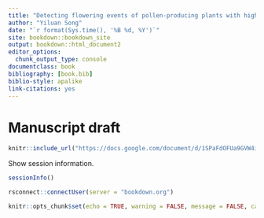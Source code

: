 ```yaml
--- 
title: "Detecting flowering events of pollen-producing plants with high spatial resolution imagery"
author: "Yiluan Song"
date: "`r format(Sys.time(), '%B %d, %Y')`"
site: bookdown::bookdown_site
output: bookdown::html_document2
editor_options: 
  chunk_output_type: console
documentclass: book
bibliography: [book.bib]
biblio-style: apalike
link-citations: yes
---
```



# Manuscript draft{-}

```r
knitr::include_url("https://docs.google.com/document/d/1SPaFdOFUa9GVW4iWna1e43tHQl1Vef6MpXRW1o6DbFo/edit?usp=sharing")
```

Show session information.

```r
sessionInfo()
```

```r
rsconnect::connectUser(server = "bookdown.org")
```

```r
knitr::opts_chunk$set(echo = TRUE, warning = FALSE, message = FALSE, cache = TRUE)
```

